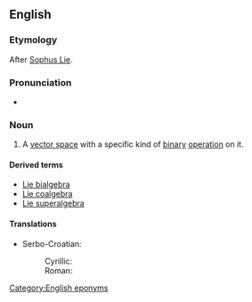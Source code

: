 ==English==
{{wikipedia}}

===Etymology===
After [[w:Sophus Lie|Sophus Lie]].

===Pronunciation===
* {{IPA|/liː.ældʒɨbɹə/|lang=en}}

===Noun===
{{en-noun}}

# {{context|mathematics|lang=en}} A [[vector space]] with a specific kind of [[binary]] [[operation]] on it.

====Derived terms====
* [[Lie bialgebra]]
* [[Lie coalgebra]]
* [[Lie superalgebra]]

====Translations====
{{trans-top|vector space}}
* Serbo-Croatian:
*: Cyrillic:
*: Roman: {{t|sh|Liejeva algebra|f|sc=Latn}}
{{trans-mid}}
{{trans-bottom}}

[[Category:English eponyms]]